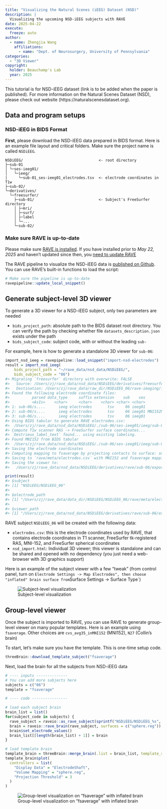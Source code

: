 ```yaml
---
title: "Visualizing the Natural Scenes (iEEG) Dataset (NSD)"
description: |
  Visualizing the upcoming NSD-iEEG subjects with RAVE
date: 2025-04-22
execute:
  freeze: auto
author: 
  - name: Zhengjia Wang
    affiliations: 
      - name: "Dept. of Neurosurgery, University of Pennsylvania"
categories:
  - "3D Viewer"
copyright: 
  holder: Beauchamp's Lab
  year: 2025
---
```


This tutorial is for NSD-iEEG dataset (link is to be added when the paper is published). For more information on the Natural Scenes Dataset (NSD), please check out website (https://naturalscenesdataset.org). 

## Data and program setups

### NSD-iEEG in BIDS Format 

**First**, please download the NSD-iEEG data prepared in BIDS format. Here is an example file layout and critical folders. Make sure the project name is called `NSDiEEG`.

```
NSDiEEG/                                  <- root directory
├─sub-01
│ └─ses-ieeg01/
│   └─ieeg/
|     └─sub-01_ses-ieeg01_electrodes.tsv  <- electrode coordinates in T1w
├─sub-02/
└─derivatives/
  └─freesurfer/
    ├─sub-01/                             <- Subject's FreeSurfer directory
    │ ├─mri/
    │ ├─surf/
    │ ├─label
    │ └─...
    └─sub-02/
```

### Make sure RAVE is up-to-date

Please make sure [RAVE is installed](https://rave.wiki/posts/installation/installation.html). If you have installed prior to *May 22, 2025* and haven't updated since then, you [need to update RAVE](https://rave.wiki/posts/installation/update.html)

The RAVE pipeline to visualize the NSD-iEEG data is [published on Github](https://github.com/rave-ieeg/rave-gists/blob/main/import-nsd-electrodes.R). You can use RAVE's built-in functions to load the script:

```r
# Make sure the pipeline is up-to-date
ravepipeline::update_local_snippet()
```

## Generate subject-level 3D viewer

To generate a 3D viewer for a NSD-iEEG subject, only two parameters are needed

* `bids_project_path`: absolute path to the BIDS dataset root directory. You can verify the path by checking whether file `datasets_description.json` exists under the path
* `bids_subject_code`: subject code, with or without the leading `sub-`

For example, here is how to generate a standalone 3D viewer for `sub-06`:

``` r
import_nsd_ieeg = ravepipeline::load_snippet("import-nsd-electrodes")
result = import_nsd_ieeg(
    bids_project_path = "~/rave_data/nsd_data/NSDiEEG/", 
    bids_subject_code = "06")
#> Migrating `freesurfer` directory with overwrite: FALSE
#>   Source: /Users/zj/rave_data/nsd_data/NSDiEEG/derivatives/freesurfer/sub-06
#>   Destination: /Users/zj/rave_data/raw_dir/NSDiEEG_06/rave-imaging/fs
#> Found the following electrode coordinate files:
#>          parsed data_type     suffix extension    sub    ses          space
#>          <AsIs>    <char>     <char>    <char> <char> <char>         <char>
#> 1: sub-06/s....      ieeg electrodes       tsv     06 ieeg01           <NA>
#> 2: sub-06/s....      ieeg electrodes       tsv     06 ieeg01 MNI152NLin2009
#> 3: sub-06/s....      ieeg electrodes       tsv     06 ieeg01         MNI305
#> Using BIDS tabular to generate RAVE electrodes.csv: 
#>  /Users/zj/rave_data/nsd_data/NSDiEEG/./sub-06/ses-ieeg01/ieeg/sub-06_ses-ieeg01_electrodes.tsv
#> Compute T1w scanner RAS -> FreeSurfer surface coordinates...
#> `Destrieux_label_text` found... using existing labeling.
#> Found MNI152 from BIDS tabular
#>  /Users/zj/rave_data/nsd_data/NSDiEEG/./sub-06/ses-ieeg01/ieeg/sub-06_ses-ieeg01_space-MNI152NLin2009_electrodes.tsv
#> Saving the electrode coordinates
#> Computing mapping to fsaverage by projecting contacts to surface: smoothwm
#> Saving to `rave/meta/electrodes.csv` with MNI152 and fsaverage mapping.
#> Saving the viewer to: 
#>   /Users/zj/rave_data/nsd_data/NSDiEEG/derivatives/rave/sub-06/exports/viewers/nsd_import.html

print(result)
#> $subject
#> [1] "NSDiEEG/NSDiEEG_06"
#> 
#> $electrode_path
#> [1] "/Users/zj/rave_data/data_dir/NSDiEEG/NSDiEEG_06/rave/meta/electrodes.csv"
#> 
#> $viewer_path
#> [1] "/Users/zj/rave_data/nsd_data/NSDiEEG/derivatives/rave/sub-06/exports/viewers/nsd_import.html"
```

RAVE subject `NSDiEEG_06` will be created with the following data:

* `electrodes.csv`: this is the electrode coordinates used by RAVE, that contains electrode coordinates in T1 scanner, FreeSurfer tk-registered RAS, MNI-152, and FreeSurfer spherical coordinates
* `nsd_import.html`: Individual 3D viewer; this viewer is standalone and can be shared and opened with no dependency (you just need a web-browser with 3D graphics support)

Here is an example of the subject viewer with a few "tweak" (from control panel, turn on `Electrode Settings -> Map Electrodes", then choose "inflated" brain surface from `Surface Settings -> Surface Type`)

![Subject-level visualization](figures/nsdieeg-subject-viewer-inflated.png)

## Group-level viewer

Once the subject is imported to RAVE, you can use RAVE to generate group-level viewer on many popular templates. Here is an example using `fsaverage`. Other choices are `cvs_avg35_inMNI152` (MNI152), `N27` (Collin's brain)

To start, let's make sure you have the template. This is one-time setup code.

```r
threeBrain::download_template_subject("fsaverage")
```

Next, load the brain for all the subjects from NSD-iEEG data

```r
# ---- inputs --------------
# You can add more subjects here
subjects = c("06")
template = "fsaverage"

# ---- code ----------------

# load each subject brain
brain_list = list()
for(subject_code in subjects) {
  rave_subject = raveio::as_rave_subject(sprintf("NSDiEEG/NSDiEEG_%s", subject_code))
  brain = raveio::rave_brain(rave_subject, surfaces = c("sphere.reg"))
  brain$set_electrode_values()
  brain_list[[length(brain_list) + 1]] = brain
}

# load template brain
template_brain = threeBrain::merge_brain(.list = brain_list, template_subject = template, template_surface_types = c("inflated", "sphere.reg"))
template_brain$plot(
  controllers = list(
    "Display Data" = "ElectrodeShaft",
    "Volume Mapping" = "sphere.reg",
    "Projection Threshold" = 3
  )
)
```

![Group-level visualization on "fsaverage" with inflated brain](figures/nsdieeg-group-fsaverage.png)
